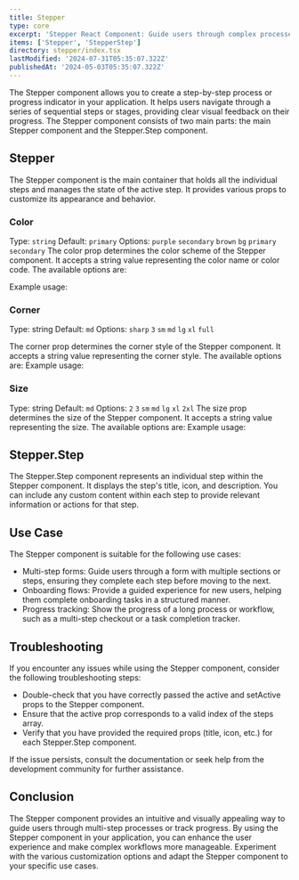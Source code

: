 ```yaml
---
title: Stepper
type: core
excerpt: 'Stepper React Component: Guide users through complex processes with this intuitive and customizable component.'
items: ['Stepper', 'StepperStep']
directory: stepper/index.tsx
lastModified: '2024-07-31T05:35:07.322Z'
publishedAt: '2024-05-03T05:35:07.322Z'
---
```


The Stepper component allows you to create a step-by-step process or progress indicator in your application. It helps users navigate through a series of sequential steps or stages, providing clear visual feedback on their progress. The Stepper component consists of two main parts: the main Stepper component and the Stepper.Step component.

## Stepper

The Stepper component is the main container that holds all the individual steps and manages the state of the active step. It provides various props to customize its appearance and behavior.

### Color

Type: `string`
Default: `primary`
Options: `purple` `secondary` `brown` `bg` `primary` `secondary`
The color prop determines the color scheme of the Stepper component. It accepts a string value representing the color name or color code. The available options are:

Example usage:

<Playground name="stepperColor" root="stepper" />

### Corner

Type: string
Default: `md`
Options: `sharp` `3` `sm` `md` `lg` `xl` `full`

The corner prop determines the corner style of the Stepper component. It accepts a string value representing the corner style. The available options are:
Example usage:

<Playground name="stepperCorner" root="stepper" />

### Size

Type: string
Default: `md`
Options: `2` `3` `sm` `md` `lg` `xl` `2xl`
The size prop determines the size of the Stepper component. It accepts a string value representing the size. The available options are:
Example usage:

<Playground name="stepperSize" root="stepper" />

## Stepper.Step

The Stepper.Step component represents an individual step within the Stepper component. It displays the step's title, icon, and description. You can include any custom content within each step to provide relevant information or actions for that step.

## Use Case

The Stepper component is suitable for the following use cases:

- Multi-step forms: Guide users through a form with multiple sections or steps, ensuring they complete each step before moving to the next.
- Onboarding flows: Provide a guided experience for new users, helping them complete onboarding tasks in a structured manner.
- Progress tracking: Show the progress of a long process or workflow, such as a multi-step checkout or a task completion tracker.

## Troubleshooting

If you encounter any issues while using the Stepper component, consider the following troubleshooting steps:

- Double-check that you have correctly passed the active and setActive props to the Stepper component.
- Ensure that the active prop corresponds to a valid index of the steps array.
- Verify that you have provided the required props (title, icon, etc.) for each Stepper.Step component.

If the issue persists, consult the documentation or seek help from the development community for further assistance.

## Conclusion

The Stepper component provides an intuitive and visually appealing way to guide users through multi-step processes or track progress. By using the Stepper component in your application, you can enhance the user experience and make complex workflows more manageable. Experiment with the various customization options and adapt the Stepper component to your specific use cases.

